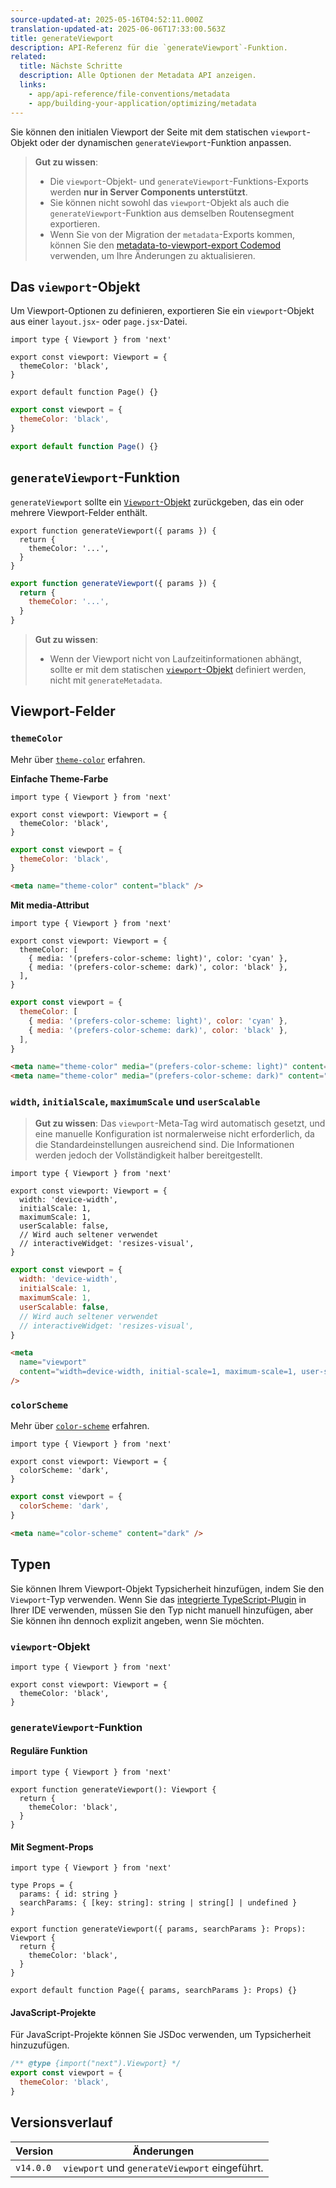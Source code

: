 ```yaml
---
source-updated-at: 2025-05-16T04:52:11.000Z
translation-updated-at: 2025-06-06T17:33:00.563Z
title: generateViewport
description: API-Referenz für die `generateViewport`-Funktion.
related:
  title: Nächste Schritte
  description: Alle Optionen der Metadata API anzeigen.
  links:
    - app/api-reference/file-conventions/metadata
    - app/building-your-application/optimizing/metadata
---
```


Sie können den initialen Viewport der Seite mit dem statischen `viewport`-Objekt oder der dynamischen `generateViewport`-Funktion anpassen.

> **Gut zu wissen**:
>
> - Die `viewport`-Objekt- und `generateViewport`-Funktions-Exports werden **nur in Server Components unterstützt**.
> - Sie können nicht sowohl das `viewport`-Objekt als auch die `generateViewport`-Funktion aus demselben Routensegment exportieren.
> - Wenn Sie von der Migration der `metadata`-Exports kommen, können Sie den [metadata-to-viewport-export Codemod](/docs/app/building-your-application/upgrading/codemods#metadata-to-viewport-export) verwenden, um Ihre Änderungen zu aktualisieren.

## Das `viewport`-Objekt

Um Viewport-Optionen zu definieren, exportieren Sie ein `viewport`-Objekt aus einer `layout.jsx`- oder `page.jsx`-Datei.

```tsx filename="layout.tsx | page.tsx" switcher
import type { Viewport } from 'next'

export const viewport: Viewport = {
  themeColor: 'black',
}

export default function Page() {}
```

```jsx filename="layout.jsx | page.jsx" switcher
export const viewport = {
  themeColor: 'black',
}

export default function Page() {}
```

## `generateViewport`-Funktion

`generateViewport` sollte ein [`Viewport`-Objekt](#viewport-felder) zurückgeben, das ein oder mehrere Viewport-Felder enthält.

```tsx filename="layout.tsx | page.tsx" switcher
export function generateViewport({ params }) {
  return {
    themeColor: '...',
  }
}
```

```jsx filename="layout.js | page.js" switcher
export function generateViewport({ params }) {
  return {
    themeColor: '...',
  }
}
```

> **Gut zu wissen**:
>
> - Wenn der Viewport nicht von Laufzeitinformationen abhängt, sollte er mit dem statischen [`viewport`-Objekt](#das-viewport-objekt) definiert werden, nicht mit `generateMetadata`.

## Viewport-Felder

### `themeColor`

Mehr über [`theme-color`](https://developer.mozilla.org/docs/Web/HTML/Element/meta/name/theme-color) erfahren.

**Einfache Theme-Farbe**

```tsx filename="layout.tsx | page.tsx" switcher
import type { Viewport } from 'next'

export const viewport: Viewport = {
  themeColor: 'black',
}
```

```jsx filename="layout.jsx | page.jsx" switcher
export const viewport = {
  themeColor: 'black',
}
```

```html filename="<head> output" hideLineNumbers
<meta name="theme-color" content="black" />
```

**Mit media-Attribut**

```tsx filename="layout.tsx | page.tsx" switcher
import type { Viewport } from 'next'

export const viewport: Viewport = {
  themeColor: [
    { media: '(prefers-color-scheme: light)', color: 'cyan' },
    { media: '(prefers-color-scheme: dark)', color: 'black' },
  ],
}
```

```jsx filename="layout.jsx | page.jsx" switcher
export const viewport = {
  themeColor: [
    { media: '(prefers-color-scheme: light)', color: 'cyan' },
    { media: '(prefers-color-scheme: dark)', color: 'black' },
  ],
}
```

```html filename="<head> output" hideLineNumbers
<meta name="theme-color" media="(prefers-color-scheme: light)" content="cyan" />
<meta name="theme-color" media="(prefers-color-scheme: dark)" content="black" />
```

### `width`, `initialScale`, `maximumScale` und `userScalable`

> **Gut zu wissen**: Das `viewport`-Meta-Tag wird automatisch gesetzt, und eine manuelle Konfiguration ist normalerweise nicht erforderlich, da die Standardeinstellungen ausreichend sind. Die Informationen werden jedoch der Vollständigkeit halber bereitgestellt.

```tsx filename="layout.tsx | page.tsx" switcher
import type { Viewport } from 'next'

export const viewport: Viewport = {
  width: 'device-width',
  initialScale: 1,
  maximumScale: 1,
  userScalable: false,
  // Wird auch seltener verwendet
  // interactiveWidget: 'resizes-visual',
}
```

```jsx filename="layout.jsx | page.jsx" switcher
export const viewport = {
  width: 'device-width',
  initialScale: 1,
  maximumScale: 1,
  userScalable: false,
  // Wird auch seltener verwendet
  // interactiveWidget: 'resizes-visual',
}
```

```html filename="<head> output" hideLineNumbers
<meta
  name="viewport"
  content="width=device-width, initial-scale=1, maximum-scale=1, user-scalable=no"
/>
```

### `colorScheme`

Mehr über [`color-scheme`](https://developer.mozilla.org/en-US/docs/Web/HTML/Element/meta/name#:~:text=color%2Dscheme%3A%20specifies,of%20the%20following%3A) erfahren.

```tsx filename="layout.tsx | page.tsx" switcher
import type { Viewport } from 'next'

export const viewport: Viewport = {
  colorScheme: 'dark',
}
```

```jsx filename="layout.jsx | page.jsx" switcher
export const viewport = {
  colorScheme: 'dark',
}
```

```html filename="<head> output" hideLineNumbers
<meta name="color-scheme" content="dark" />
```

## Typen

Sie können Ihrem Viewport-Objekt Typsicherheit hinzufügen, indem Sie den `Viewport`-Typ verwenden. Wenn Sie das [integrierte TypeScript-Plugin](/docs/app/building-your-application/configuring/typescript) in Ihrer IDE verwenden, müssen Sie den Typ nicht manuell hinzufügen, aber Sie können ihn dennoch explizit angeben, wenn Sie möchten.

### `viewport`-Objekt

```tsx
import type { Viewport } from 'next'

export const viewport: Viewport = {
  themeColor: 'black',
}
```

### `generateViewport`-Funktion

#### Reguläre Funktion

```tsx
import type { Viewport } from 'next'

export function generateViewport(): Viewport {
  return {
    themeColor: 'black',
  }
}
```

#### Mit Segment-Props

```tsx
import type { Viewport } from 'next'

type Props = {
  params: { id: string }
  searchParams: { [key: string]: string | string[] | undefined }
}

export function generateViewport({ params, searchParams }: Props): Viewport {
  return {
    themeColor: 'black',
  }
}

export default function Page({ params, searchParams }: Props) {}
```

#### JavaScript-Projekte

Für JavaScript-Projekte können Sie JSDoc verwenden, um Typsicherheit hinzuzufügen.

```js
/** @type {import("next").Viewport} */
export const viewport = {
  themeColor: 'black',
}
```

## Versionsverlauf

| Version   | Änderungen                                       |
| --------- | --------------------------------------------- |
| `v14.0.0` | `viewport` und `generateViewport` eingeführt. |